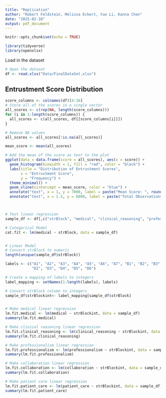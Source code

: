 ```yaml
---
title: "Replication"
author: "Robert Feldstein, Melissa Eckert, Yue Li, Kanna Chen"
date: "2025-02-10"
output: pdf_document
---
```


```r
knitr::opts_chunk$set(echo = TRUE)
```

```r
library(tidyverse)
library(openxlsx)

```

Load in the dataset
```r
# Open the dataset
df <- read.xlsx("Data/FinalDataSet.xlsx")
```

## Entrustment Score Distribution

```r

score_columns <- colnames(df)[4:16]
# Store all of the scores in a single vector
all_scores <- c(rep(NA, length(score_columns)))
for (i in 1:length(score_columns)) {
  all_scores <- c(all_scores, df[[score_columns[i]]])
}

# Remove NA values 
all_scores <- all_scores[!is.na(all_scores)]

mean_score <- mean(all_scores)

# Add the mean of the score as text to the plot
ggplot(data = data.frame(score = all_scores), aes(x = score)) +
  geom_histogram(binwidth = 1, fill = "red", color = "black") +
  labs(title = "Distribution of Entrustment Scores",
       x = "Entrustment Score",
       y = "Frequency") +
  theme_minimal() +
  geom_vline(xintercept = mean_score, color = "blue") +
  annotate("text", x = 1, y = 7000, label = paste("Mean Score: ", round(mean_score, 2))) +
  annotate("text", x = 1.5, y = 6000, label = paste("Total Observations: ", length(all_scores)))




```

```r
# Test linear regression
sample_df <- df[,c("strBlock", "medical", "clinical_reasoning", "professionalism", "collaboration", "patient_care")]

# Categorical Model
cat.fit <- lm(medical ~ strBlock, data = sample_df)


# Linear Model
# Convert strBlock to numeric 
length(unique(sample_df$strBlock))

labels <- c("A1", "A2", "A3", "A4", "A5", "A6", "A7", "B1", "B2", "B3", "B4", "B5", "B6", "C1", "C2", "C3", "C4", "C5", "C6", "D1",
            "D2", "D3", "D4", "D5", "D6")

# Create a mapping of labels to integers
label_mapping <- setNames(1:length(labels), labels)

# Convert strBlock column to integers
sample_df$strBlockint<- label_mapping[sample_df$strBlock]


# Make medical linear regression
lm.fit.medical <- lm(medical ~ strBlockint, data = sample_df)
summary(lm.fit.medical)

# Make clinical reasoning linear regression
lm.fit.clinical_reasoning <- lm(clinical_reasoning ~ strBlockint, data = sample_df)
summary(lm.fit.clinical_reasoning)

# Make professionalism linear regression
lm.fit.professionalism <- lm(professionalism ~ strBlockint, data = sample_df)
summary(lm.fit.professionalism)

# Make collaboration linear regression
lm.fit.collaboration <- lm(collaboration ~ strBlockint, data = sample_df)
summary(lm.fit.collaboration)

# Make patient care linear regression
lm.fit.patient_care <- lm(patient_care ~ strBlockint, data = sample_df)
summary(lm.fit.patient_care)




```






